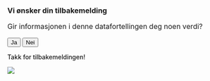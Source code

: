 :::: {.section-even}
::: {.section-content}

```{=html}
<div class="flexjarcontainer" id="flexform">
    <h3>Vi ønsker din tilbakemelding</h3>

    <div id="sendForm">
    <p style="font-size: 16px">
        Gir informasjonen i denne datafortellingen deg noen verdi?
    </p>
    <div class="buttons">
        <button id="yesButton">Ja</button>
        <button id="noButton">Nei</button>
    </div>

    <div id="additionalContent"></div>
    <div id="additionalContentTemplate" style="display: none">
        <div id="sendtextContainer">
        <p style="font-weight: 500"></p>
        <div id="textareaContainer">
            <textarea id="additionalInput"></textarea>
            <div id="counter">600 tegn igjen</div>
        </div>
        <button id="sendButton">Send tilbakemelding</button>
        <div id="errorMessage" style="color: red; font-weight: 500">
            En feil førte til at meldingen ikke ble sendt. Vennligst prøv igjen.
        </div>
        </div>
    </div>
    </div>
    <div id="thanksResponse">
    <p style="font-weight: 500">Takk for tilbakemeldingen!</p>
    <img src="flexjar/src/icons/FaceSmile.svg">
    </div>
</div>

 <script>
      var isProd = location.hostname === "data.intern.nav.no";
      var proxyUrl = isProd ? "www.nav.no" : "www.ekstern.dev.nav.no";

      document
        .querySelector("#yesButton")
        .addEventListener("click", function () {
          highlightButton(this);
          showAdditionalContent(
            "Ja",
            "Si gjerne noe om hva som gir deg verdi og hva du eventuelt savner."
          );
        });
      document
        .querySelector("#noButton")
        .addEventListener("click", function () {
          highlightButton(this);
          showAdditionalContent(
            "Nei",
            "Si gjerne noe om hvorfor den ikke gir deg verdi og hva du eventuelt savner."
          );
        });

      function highlightButton(button) {
        document.querySelectorAll(".buttons button").forEach((btn) => {
          btn.classList.remove("highlight");
        });
        button.classList.add("highlight");
      }

      function showAdditionalContent(buttonValue, displayText) {
        var additionalContent = document.getElementById("additionalContent");
        var template = document.getElementById("additionalContentTemplate");

        additionalContent.innerHTML = "";

        var clone = template.cloneNode(true);
        clone.style.display = "block";
        additionalContent.appendChild(clone);

        var paragraph = additionalContent.querySelector("#sendtextContainer p");
        paragraph.textContent = displayText;

        var textarea = additionalContent.querySelector("#additionalInput");
        var counter = additionalContent.querySelector("#counter");
        var sendButton = additionalContent.querySelector("#sendButton");
        textarea.addEventListener("input", function () {
          var remaining = maxLength - textarea.value.length;
          counter.textContent = remaining + " tegn igjen";
        });

        sendButton.addEventListener("click", function () {
          var message = textarea.value;
          fetch("https://" + proxyUrl + "/syk/flexjar/api/v1/feedback/azure", {
            method: "POST",
            headers: {
              "Content-Type": "application/json",
            },
            body: JSON.stringify({
              feedback: message,
              svar: buttonValue,
              app: "styringsinfo-datafortelling",
              feedbackId: "datafortelling-slutt",
            }),
          })
            .then((response) => {
              if (!response.ok) {
                throw new Error(
                  "En feil førte til at meldingen ikke ble sendt. Vennligst prøv igjen."
                );
              }
              var sendtextContainer = document.getElementById("sendForm");
              sendtextContainer.style.display = "none";
              var thanksResponse = document.getElementById("thanksResponse");
              thanksResponse.style.display = "flex";
            })
            .catch((error) => {
              console.error("Error:", error);
              var errorMessageDiv = document.getElementById("errorMessage");
              errorMessageDiv.style.display = "block";
            });
        });
      }
    </script>
```
:::
::::